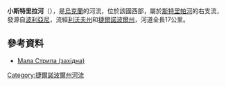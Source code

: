 '''小斯特里拉河'''（{{lang-uk|Західна}}），是[[烏克蘭|烏克蘭]]的河流，位於該國西部，屬於[[斯特里帕河|斯特里帕河]]的右支流，發源自[[波利亞尼_(佐洛喬夫區)|波利亞尼]]，流經[[利沃夫州|利沃夫州]]和[[捷爾諾波爾州|捷爾諾波爾州]]，河道全長17公里。

==參考資料==
* [http://www.menr.gov.ua/media/files/Articles/Diyalnist/Ekologichniy_kontrol/Ekologichni_pasporti_regioniv/Ternopilska_obl/2TERNeko_06.pdf Мала Стрипа (західна)]{{dead link|date=2017年12月 |bot=InternetArchiveBot |fix-attempted=yes }}

{{DEFAULTSORT:Західна (Мала) Стрипа}}
[[Category:捷爾諾波爾州河流|Category:捷爾諾波爾州河流]]


{{Ukraine-river-stub}}